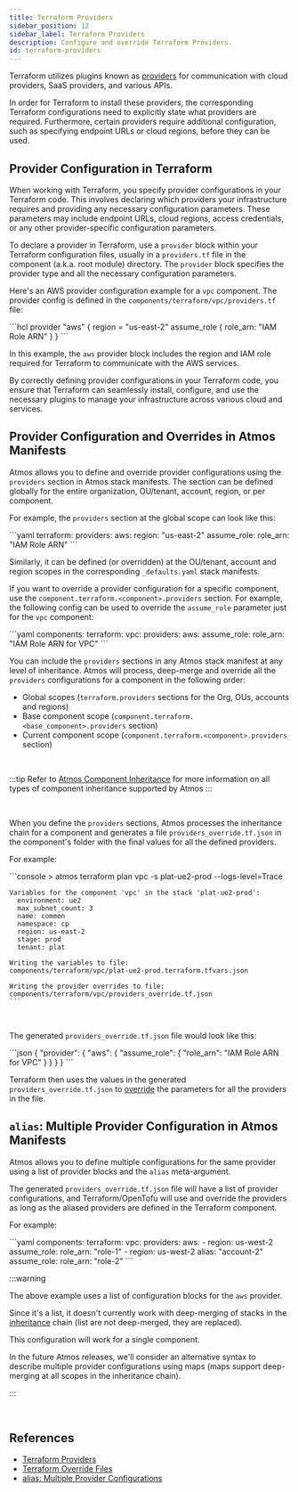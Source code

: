 ```yaml
---
title: Terraform Providers
sidebar_position: 12
sidebar_label: Terraform Providers
description: Configure and override Terraform Providers.
id: terraform-providers
---
```


Terraform utilizes plugins known as [providers](https://developer.hashicorp.com/terraform/language/providers) for
communication with cloud providers, SaaS providers, and various APIs.

In order for Terraform to install these providers, the corresponding Terraform configurations need to
explicitly state what providers are required. Furthermore, certain providers require additional configuration, such as
specifying endpoint URLs or cloud regions, before they can be used.

## Provider Configuration in Terraform

When working with Terraform, you specify provider configurations in your Terraform code. This involves
declaring which providers your infrastructure requires and providing any necessary configuration parameters.
These parameters may include endpoint URLs, cloud regions, access credentials, or any other provider-specific
configuration parameters.

To declare a provider in Terraform, use a `provider` block within your Terraform configuration files,
usually in a `providers.tf` file in the component (a.k.a. root module) directory.
The `provider` block specifies the provider type and all the necessary configuration parameters.

Here's an AWS provider configuration example for a `vpc` component. The provider config is defined in
the `components/terraform/vpc/providers.tf` file:

<File title="components/terraform/vpc/providers.tf">
    ```hcl
      provider "aws" {
        region = "us-east-2"
        assume_role {
          role_arn: "IAM Role ARN"
        }
      }
   ```
</File>

<br/>

In this example, the `aws` provider block includes the region and IAM role required for Terraform to communicate
with the AWS services.

By correctly defining provider configurations in your Terraform code, you ensure that Terraform can seamlessly install,
configure, and use the necessary plugins to manage your infrastructure across various cloud and services.

## Provider Configuration and Overrides in Atmos Manifests

Atmos allows you to define and override provider configurations using the `providers` section in Atmos stack manifests.
The section can be defined globally for the entire organization, OU/tenant, account, region, or per component.

For example, the `providers` section at the global scope can look like this:

<File title="stacks/orgs/acme/_defaults.yaml">
    ```yaml
    terraform:
      providers:
        aws:
          region: "us-east-2"
          assume_role:
            role_arn: "IAM Role ARN"
    ```
</File>

<br/>

Similarly, it can be defined (or overridden) at the OU/tenant, account and region scopes in the corresponding
`_defaults.yaml` stack manifests.

If you want to override a provider configuration for a specific component, use the `component.terraform.<component>.providers`
section. For example, the following config can be used to override the `assume_role` parameter just for the `vpc` component:

<File title="stacks/catalog/vpc/defaults.yaml">
    ```yaml
    components:
      terraform:
        vpc:
          providers:
            aws:
              assume_role:
                role_arn: "IAM Role ARN for VPC"
    ```
</File>

<br/>

You can include the `providers` sections in any Atmos stack manifest at any level of inheritance. Atmos will process,
deep-merge and override all the `providers` configurations for a component in the following order:

- Global scopes (`terraform.providers` sections for the Org, OUs, accounts and regions)
- Base component scope (`component.terraform.<base_component>.providers` section)
- Current component scope (`component.terraform.<component>.providers` section)

<br/>

:::tip
Refer to [Atmos Component Inheritance](/core-concepts/components/inheritance) for more information on all types of component inheritance
supported by Atmos
:::

<br/>

When you define the `providers` sections, Atmos processes the inheritance chain for a component and generates a
file `providers_override.tf.json` in the component's folder with the final values for all the defined providers.

For example:

<Terminal title="atmos terraform plan vpc -s plat-ue2-prod --logs-level=Trace">
    ```console
    > atmos terraform plan vpc -s plat-ue2-prod --logs-level=Trace

    Variables for the component 'vpc' in the stack 'plat-ue2-prod':
      environment: ue2
      max_subnet_count: 3
      name: common
      namespace: cp
      region: us-east-2
      stage: prod
      tenant: plat

    Writing the variables to file:
    components/terraform/vpc/plat-ue2-prod.terraform.tfvars.json

    Writing the provider overrides to file:
    components/terraform/vpc/providers_override.tf.json
    ```
</Terminal>

<br/>

The generated `providers_override.tf.json` file would look like this:

<File title="providers_override.tf.json">
    ```json
    {
        "provider": {
          "aws": {
            "assume_role": {
              "role_arn": "IAM Role ARN for VPC"
            }
          }
        }
    }
    ```
</File>

<br/>

Terraform then uses the values in the generated `providers_override.tf.json` to
[override](https://developer.hashicorp.com/terraform/language/files/override) the parameters for all the providers in the file.

## `alias`: Multiple Provider Configuration in Atmos Manifests

Atmos allows you to define multiple configurations for the same provider using a list of provider blocks and the
`alias` meta-argument.

The generated `providers_override.tf.json` file will have a list of provider configurations, and Terraform/OpenTofu
will use and override the providers as long as the aliased providers are defined in the Terraform component.

For example:

<File title="stacks/catalog/vpc/defaults.yaml">
    ```yaml
    components:
      terraform:
        vpc:
          providers:
            aws:
              - region: us-west-2
                assume_role:
                  role_arn: "role-1"
              - region: us-west-2
                alias: "account-2"
                assume_role:
                  role_arn: "role-2"
    ```
</File>

<br/>

:::warning

The above example uses a list of configuration blocks for the `aws` provider.

Since it's a list, it doesn't currently work with deep-merging of stacks in the
[inheritance](/core-concepts/components/inheritance) chain (list are not deep-merged, they are replaced).

This configuration will work for a single component.

In the future Atmos releases, we'll consider an alternative syntax to describe multiple provider configurations using
maps (maps support deep-merging at all scopes in the inheritance chain).

:::

<br/>

## References

- [Terraform Providers](https://developer.hashicorp.com/terraform/language/providers)
- [Terraform Override Files](https://developer.hashicorp.com/terraform/language/files/override)
- [alias: Multiple Provider Configurations](https://developer.hashicorp.com/terraform/language/providers/configuration#alias-multiple-provider-configurations)
